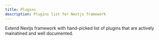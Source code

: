 ```yaml
---
title: Plugins
description: Plugins list for Nextjs framework
---
```



Extend Nextjs framework with hand-picked list of plugins that are actively mainatined and well documented.

<ItemsList category="Plugin" />
